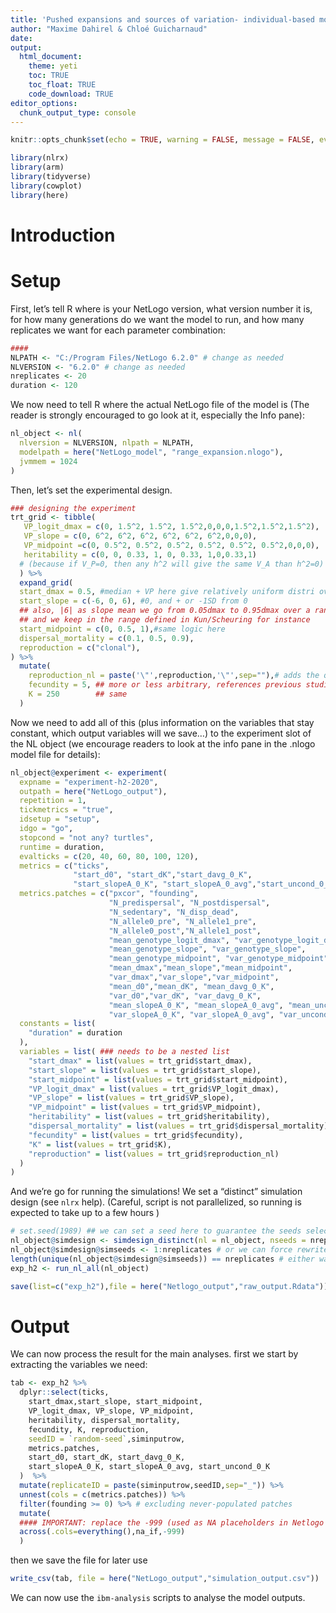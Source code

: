 ```yaml
---
title: 'Pushed expansions and sources of variation- individual-based model, model creation'
author: "Maxime Dahirel & Chloé Guicharnaud"
date:
output:
  html_document:
    theme: yeti
    toc: TRUE
    toc_float: TRUE
    code_download: TRUE
editor_options:
  chunk_output_type: console
---
```


```r
knitr::opts_chunk$set(echo = TRUE, warning = FALSE, message = FALSE, eval = FALSE)
```

```r
library(nlrx)     
library(arm)      
library(tidyverse)
library(cowplot)  
library(here)     
```

# Introduction

<!--to detail-->

# Setup

First, let's tell R where is your NetLogo version, what version number it is, for how many generations do we want the model to run, and how many replicates we want for each parameter combination:

```r
####
NLPATH <- "C:/Program Files/NetLogo 6.2.0" # change as needed
NLVERSION <- "6.2.0" # change as needed
nreplicates <- 20
duration <- 120
```

We now need to tell R where the actual NetLogo file of the model is (The reader is strongly encouraged to go look at it, especially the Info pane):

```r
nl_object <- nl(
  nlversion = NLVERSION, nlpath = NLPATH,
  modelpath = here("NetLogo_model", "range_expansion.nlogo"),
  jvmmem = 1024
)
```


Then, let's set the experimental design. <!--to detail-->

```r
### designing the experiment
trt_grid <- tibble(
   VP_logit_dmax = c(0, 1.5^2, 1.5^2, 1.5^2,0,0,0,1.5^2,1.5^2,1.5^2),
   VP_slope = c(0, 6^2, 6^2, 6^2, 6^2, 6^2, 6^2,0,0,0),
   VP_midpoint =c(0, 0.5^2, 0.5^2, 0.5^2, 0.5^2, 0.5^2, 0.5^2,0,0,0), 
   heritability = c(0, 0, 0.33, 1, 0, 0.33, 1,0,0.33,1)
  # (because if V_P=0, then any h^2 will give the same V_A than h^2=0)
  ) %>% 
  expand_grid(
  start_dmax = 0.5, #median + VP here give relatively uniform distri over ]0-1[
  start_slope = c(-6, 0, 6), #0, and + or -1SD from 0
  ## also, |6| as slope mean we go from 0.05dmax to 0.95dmax over a range of K centred on midpoint
  ## and we keep in the range defined in Kun/Scheuring for instance
  start_midpoint = c(0, 0.5, 1),#same logic here
  dispersal_mortality = c(0.1, 0.5, 0.9),
  reproduction = c("clonal"),   
) %>%
  mutate(
    reproduction_nl = paste('\"',reproduction,'\"',sep=""),# adds the quote and escape needed to export the string to Netlogo
    fecundity = 5, ## more or less arbitrary, references previous studies/models
    K = 250        ## same
  )
```

Now we need to add all of this (plus information on the variables that stay constant, which output variables will we save...) to the experiment slot of the NL object (we encourage readers to look at the info pane in the .nlogo model file for details):

```r

nl_object@experiment <- experiment(
  expname = "experiment-h2-2020",
  outpath = here("NetLogo_output"),
  repetition = 1,
  tickmetrics = "true",
  idsetup = "setup",
  idgo = "go",
  stopcond = "not any? turtles",
  runtime = duration,
  evalticks = c(20, 40, 60, 80, 100, 120),
  metrics = c("ticks",
              "start_d0", "start_dK","start_davg_0_K",
              "start_slopeA_0_K", "start_slopeA_0_avg","start_uncond_0_K"),
  metrics.patches = c("pxcor", "founding",
                      "N_predispersal", "N_postdispersal",  
                      "N_sedentary", "N_disp_dead",
                      "N_allele0_pre", "N_allele1_pre",
                      "N_allele0_post","N_allele1_post",
                      "mean_genotype_logit_dmax", "var_genotype_logit_dmax",  
                      "mean_genotype_slope", "var_genotype_slope",
                      "mean_genotype_midpoint", "var_genotype_midpoint",
                      "mean_dmax","mean_slope","mean_midpoint",
                      "var_dmax","var_slope","var_midpoint",
                      "mean_d0","mean_dK", "mean_davg_0_K",
                      "var_d0","var_dK", "var_davg_0_K",
                      "mean_slopeA_0_K", "mean_slopeA_0_avg", "mean_uncond_0_K",
                      "var_slopeA_0_K", "var_slopeA_0_avg", "var_uncond_0_K"),
  constants = list(
    "duration" = duration
  ),
  variables = list( ### needs to be a nested list
    "start_dmax" = list(values = trt_grid$start_dmax),
    "start_slope" = list(values = trt_grid$start_slope),
    "start_midpoint" = list(values = trt_grid$start_midpoint),
    "VP_logit_dmax" = list(values = trt_grid$VP_logit_dmax),
    "VP_slope" = list(values = trt_grid$VP_slope),
    "VP_midpoint" = list(values = trt_grid$VP_midpoint),
    "heritability" = list(values = trt_grid$heritability),
    "dispersal_mortality" = list(values = trt_grid$dispersal_mortality),
    "fecundity" = list(values = trt_grid$fecundity),
    "K" = list(values = trt_grid$K),
    "reproduction" = list(values = trt_grid$reproduction_nl)
  )
)
```


And we're go for running the simulations! We set a "distinct" simulation design (see `nlrx` help).
(Careful, script is not parallelized, so running <!--the final version--> is expected to take up to a few hours <!-- about 20 hours on my laptop-->)

```r

# set.seed(1989) ## we can set a seed here to guarantee the seeds selected below are the same everytime
nl_object@simdesign <- simdesign_distinct(nl = nl_object, nseeds = nreplicates)
nl_object@simdesign@simseeds <- 1:nreplicates # or we can force rewrite the nseeds here (to guarantee they are all actually different)
length(unique(nl_object@simdesign@simseeds)) == nreplicates # either way, check that all generated seeds are different
exp_h2 <- run_nl_all(nl_object)

save(list=c("exp_h2"),file = here("Netlogo_output","raw_output.Rdata"))
```

# Output

We can now process the result for the main analyses. first we start by extracting the variables we need:

```r
tab <- exp_h2 %>%
  dplyr::select(ticks,
    start_dmax,start_slope, start_midpoint,
    VP_logit_dmax, VP_slope, VP_midpoint,
    heritability, dispersal_mortality,
    fecundity, K, reproduction,
    seedID = `random-seed`,siminputrow,
    metrics.patches,
    start_d0, start_dK, start_davg_0_K, 
    start_slopeA_0_K, start_slopeA_0_avg, start_uncond_0_K
  )  %>%
  mutate(replicateID = paste(siminputrow,seedID,sep="_")) %>%
  unnest(cols = c(metrics.patches)) %>%
  filter(founding >= 0) %>% # excluding never-populated patches
  mutate( 
  #### IMPORTANT: replace the -999 (used as NA placeholders in Netlogo model) by actual NAs
  across(.cols=everything(),na_if,-999)
  )
```

then we save the file for later use

```r
write_csv(tab, file = here("NetLogo_output","simulation_output.csv"))
```

We can now use the `ibm-analysis` scripts to analyse the model outputs.

